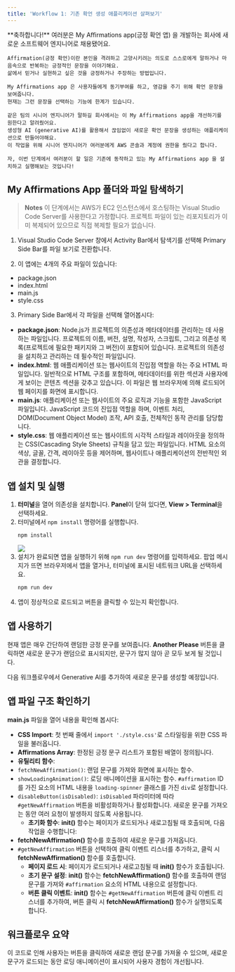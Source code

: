```yaml
---
title: 'Workflow 1: 기존 확언 생성 애플리케이션 살펴보기'
---
```


<anchor>
    **축하합니다!** 여러분은 My Affirmations app(긍정 확언 앱) 을 개발하는 회사에 새로운 소프트웨어 엔지니어로 채용됐어요.

    Affirmation(긍정 확언)이란 본인을 격려하고 고양시키려는 의도로 스스로에게 말하거나 마음속으로 반복하는 긍정적인 문장을 이야기해요.
    삶에서 믿거나 실현하고 싶은 것을 긍정하거나 주장하는 방법입니다.

    My Affirmations app 은 사용자들에게 동기부여를 하고, 영감을 주기 위해 확언 문장을 보여줍니다.
    현재는 그런 문장을 선택하는 기능에 한계가 있습니다.

    같은 팀의 시니어 엔지니어가 말하길 회사에서는 이 My Affirmations app을 개선하기를 원한다고 알려줬어요.
    생성형 AI (generative AI)를 활용해서 끊임없이 새로운 확언 문장을 생성하는 애플리케이션으로 만들어야해요.
    이 작업을 위해 시니어 엔지니어가 여러분에게 AWS 콘솔과 계정에 권한을 줬다고 합니다.

    자, 이번 단계에서 여러분이 할 일은 기존에 동작하고 있는 My Affirmations app 을 설치하고 실행해보는 것입니다!
</anchor>

## My Affirmations App 폴더와 파일 탐색하기

> **Notes**
> 이 단계에서는 AWS가 EC2 인스턴스에서 호스팅하는 Visual Studio Code Server를 사용한다고 가정합니다.
> 프로젝트 파일이 있는 리포지토리가 이미 복제되어 있으므로 직접 복제할 필요가 없습니다.

1. Visual Studio Code Server 창에서 Activity Bar에서 탐색기를 선택해 Primary Side Bar를 파일 보기로 전환합니다.

2. 이 앱에는 4개의 주요 파일이 있습니다:
- package.json
- index.html
- main.js
- style.css

3. Primary Side Bar에서 각 파일을 선택해 열어봅시다:
- **package.json**: Node.js가 프로젝트의 의존성과 메타데이터를 관리하는 데 사용하는 파일입니다. 프로젝트의 이름, 버전, 설명, 작성자, 스크립트, 그리고 의존성 목록(프로젝트에 필요한 패키지와 그 버전)이 포함되어 있습니다. 프로젝트의 의존성을 설치하고 관리하는 데 필수적인 파일입니다.
- **index.html**: 웹 애플리케이션 또는 웹사이트의 진입점 역할을 하는 주요 HTML 파일입니다. 일반적으로 HTML 구조를 포함하며, 메타데이터를 위한 섹션과 사용자에게 보이는 콘텐츠 섹션을 갖추고 있습니다. 이 파일은 웹 브라우저에 의해 로드되어 웹 페이지를 화면에 표시합니다.
- **main.js**: 애플리케이션 또는 웹사이트의 주요 로직과 기능을 포함한 JavaScript 파일입니다. JavaScript 코드의 진입점 역할을 하며, 이벤트 처리, DOM(Document Object Model) 조작, API 호출, 전체적인 동작 관리를 담당합니다.
- **style.css**: 웹 애플리케이션 또는 웹사이트의 시각적 스타일과 레이아웃을 정의하는 CSS(Cascading Style Sheets) 규칙을 담고 있는 파일입니다. HTML 요소의 색상, 글꼴, 간격, 레이아웃 등을 제어하며, 웹사이트나 애플리케이션의 전반적인 외관을 결정합니다.

## 앱 설치 및 실행

1. **터미널**을 열어 의존성을 설치합니다. **Panel**이 닫혀 있다면, **View > Terminal**을 선택하세요.
2. 터미널에서 `npm install` 명령어를 실행합니다.
    ```bash
    npm install
    ```
    <img src="https://static.us-east-1.prod.workshops.aws/public/9c001be7-fb66-435b-8814-c5cd9619a3b0/static/images/workflow-1/npm-install.png"/>
3. 설치가 완료되면 앱을 실행하기 위해 `npm run dev` 명령어를 입력하세요. 팝업 메시지가 뜨면 브라우저에서 앱을 열거나, 터미널에 표시된 네트워크 URL을 선택하세요.
    ```bash
    npm run dev
    ```
4. 앱이 정상적으로 로드되고 버튼을 클릭할 수 있는지 확인합니다.

## 앱 사용하기

현재 앱은 매우 간단하여 랜덤한 긍정 문구를 보여줍니다. **Another Please** 버튼을 클릭하면 새로운 문구가 랜덤으로 표시되지만, 문구가 많지 않아 곧 모두 보게 될 것입니다.

다음 워크플로우에서 Generative AI를 추가하여 새로운 문구를 생성할 예정입니다.

## 앱 파일 구조 확인하기

**main.js** 파일을 열어 내용을 확인해 봅시다:
   - **CSS Import**: 첫 번째 줄에서 `import './style.css'`로 스타일링을 위한 CSS 파일을 불러옵니다.
   - **Affirmations Array**: 한정된 긍정 문구 리스트가 포함된 배열이 정의됩니다.
   - **유틸리티 함수**:
- `fetchNewAffirmation()`: 랜덤 문구를 가져와 화면에 표시하는 함수.
- `showLoadingAnimation()`: 로딩 애니메이션을 표시하는 함수. `#affirmation` ID를 가진 요소의 HTML 내용을 `loading-spinner` 클래스를 가진 `div`로 설정합니다.
- `disableButton(isDisabled)`: `isDisabled` 파라미터에 따라 `#getNewAffirmation` 버튼을 비활성화하거나 활성화합니다. 새로운 문구를 가져오는 동안 여러 요청이 발생하지 않도록 사용됩니다.
   - **초기화 함수**: **init()** 함수는 페이지가 로드되거나 새로고침될 때 호출되며, 다음 작업을 수행합니다:
- **fetchNewAffirmation()** 함수를 호출하여 새로운 문구를 가져옵니다.
- `#getNewAffirmation` 버튼을 선택하여 클릭 이벤트 리스너를 추가하고, 클릭 시 **fetchNewAffirmation()** 함수를 호출합니다.
   - **페이지 로드 시**: 페이지가 로드되거나 새로고침될 때 **init()** 함수가 호출됩니다.
   - **초기 문구 설정**: **init()** 함수는 **fetchNewAffirmation()** 함수를 호출하여 랜덤 문구를 가져와 `#affirmation` 요소의 HTML 내용으로 설정합니다.
   - **버튼 클릭 이벤트**: **init()** 함수는 `#getNewAffirmation` 버튼에 클릭 이벤트 리스너를 추가하여, 버튼 클릭 시 **fetchNewAffirmation()** 함수가 실행되도록 합니다.

## 워크플로우 요약

이 코드로 인해 사용자는 버튼을 클릭하여 새로운 랜덤 문구를 가져올 수 있으며, 새로운 문구가 로드되는 동안 로딩 애니메이션이 표시되어 사용자 경험이 개선됩니다.
